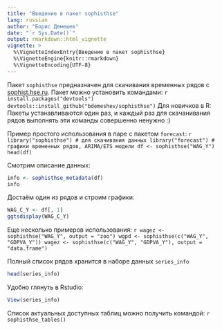 ```yaml
---
title: "Введение в пакет sophisthse"
lang: russian
author: "Борис Демешев"
date: "`r Sys.Date()`"
output: rmarkdown::html_vignette
vignette: >
  %\VignetteIndexEntry{Введение в пакет sophisthse}
  %\VignetteEngine{knitr::rmarkdown}
  %\VignetteEncoding{UTF-8}
---
```


  Пакет `sophisthse` предназначен для скачивания временных рядов с [sophist.hse.ru](http://sophist.hse.ru/). Пакет можно установить командами:
  ```r
install.packages("devtools")
devtools::install_github("bdemeshev/sophisthse")
```
Для новичков в R: Пакеты устанавливаются один раз, и каждый раз для скачанивания рядов выполнять эти команды совершенно ненужно :)


Пример простого использования в паре с пакетом `forecast`:
  ```r
library("sophisthse") # для скачивания данных
library("forecast") # графики временных рядов, ARIMA/ETS модели
df <- sophisthse("WAG_Y")
head(df)
```

Смотрим описание данных:
```r
info <- sophisthse_metadata(df)
info
```

Достаём один из рядов и строим графики:
```r
WAG_C_Y <- df[, 1]
ggtsdisplay(WAG_C_Y)
```


Еще несколько примеров использования:
  ```r
wagez <- sophisthse("WAG_Y", output = "zoo")
wgpd <- sophisthse(c("WAG_Y", "GDPVA_Y"))
wagez <- sophisthse(c("WAG_Y", "GDPVA_Y"), output = "data.frame")
```


Полный список рядов хранится в наборе данных `series_info`
```r
head(series_info)
```


Удобно глянуть в Rstudio:
```r
View(series_info)
```


Список актуальных доступных таблиц можно получить командой:
  ```r
sophisthse_tables()
```

